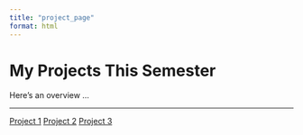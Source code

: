 ```yaml
---
title: "project_page"
format: html
---
```

# My Projects This Semester {.tabset .tabset-pills}
Here’s an overview …

---
::: {.project-buttons}
<div class="project-buttons">
<a class="btn btn-primary m-1" href="./w01/First_Quarto_File.qmd">Project 1</a>
<a class="btn btn-primary m-1" href="./w02/Second_Quarto_File.qmd">Project 2</a>
<a class="btn btn-primary m-1" href="./w03/Third_Quarto_File.qmd">Project 3</a>
</div>
:::



